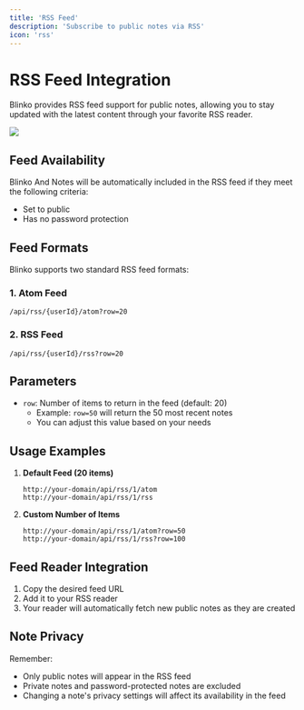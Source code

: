 ```yaml
---
title: 'RSS Feed'
description: 'Subscribe to public notes via RSS'
icon: 'rss'
---
```


# RSS Feed Integration

Blinko provides RSS feed support for public notes, allowing you to stay updated with the latest content through your favorite RSS reader.

<img className="rounded-2xl" src="/images/2025-01-08-14-47-32.png" />

## Feed Availability

Blinko And Notes will be automatically included in the RSS feed if they meet the following criteria:
- Set to public
- Has no password protection

## Feed Formats

Blinko supports two standard RSS feed formats:

### 1. Atom Feed
```
/api/rss/{userId}/atom?row=20
```

### 2. RSS Feed
```
/api/rss/{userId}/rss?row=20
```

## Parameters

- `row`: Number of items to return in the feed (default: 20)
  - Example: `row=50` will return the 50 most recent notes
  - You can adjust this value based on your needs

## Usage Examples

1. **Default Feed (20 items)**
   ```
   http://your-domain/api/rss/1/atom
   http://your-domain/api/rss/1/rss
   ```

2. **Custom Number of Items**
   ```
   http://your-domain/api/rss/1/atom?row=50
   http://your-domain/api/rss/1/rss?row=100
   ```

## Feed Reader Integration

1. Copy the desired feed URL
2. Add it to your RSS reader
3. Your reader will automatically fetch new public notes as they are created

## Note Privacy

Remember:
- Only public notes will appear in the RSS feed
- Private notes and password-protected notes are excluded
- Changing a note's privacy settings will affect its availability in the feed
